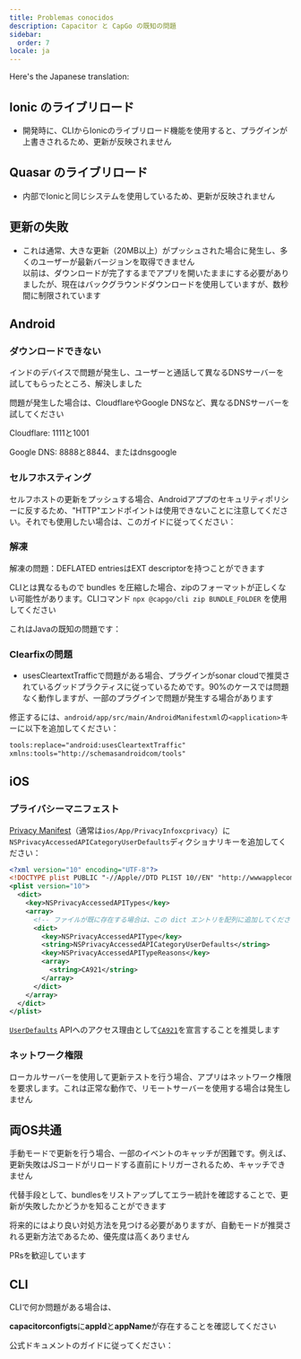 ```yaml
---
title: Problemas conocidos
description: Capacitor と CapGo の既知の問題
sidebar:
  order: 7
locale: ja
---
```


Here's the Japanese translation:


## Ionic のライブリロード

* 開発時に、CLIからIonicのライブリロード機能を使用すると、プラグインが上書きされるため、更新が反映されません

## Quasar のライブリロード

* 内部でIonicと同じシステムを使用しているため、更新が反映されません

## 更新の失敗

* これは通常、大きな更新（20MB以上）がプッシュされた場合に発生し、多くのユーザーが最新バージョンを取得できません  
以前は、ダウンロードが完了するまでアプリを開いたままにする必要がありましたが、現在はバックグラウンドダウンロードを使用していますが、数秒間に制限されています

## Android

### ダウンロードできない

インドのデバイスで問題が発生し、ユーザーと通話して異なるDNSサーバーを試してもらったところ、解決しました

問題が発生した場合は、CloudflareやGoogle DNSなど、異なるDNSサーバーを試してください

Cloudflare: 1111と1001

Google DNS: 8888と8844、またはdnsgoogle

<LinkCard
	title="How to setup a preferred DNS server on Android?"
	href="https://wwwandroidpolicecom/use-preferred-dns-server-android-tutorial/"
/>

### セルフホスティング
セルフホストの更新をプッシュする場合、Androidアププのセキュリティポリシーに反するため、"HTTP"エンドポイントは使用できないことに注意してください。それでも使用したい場合は、このガイドに従ってください：

<LinkCard
	title="How to allow all Network connection types HTTP and HTTPS in Android (9) Pie?"
	href="https://stackoverflow.com/a/51902630/5511370"
/>

### 解凍

解凍の問題：DEFLATED entriesはEXT descriptorを持つことができます

CLIとは異なるもので bundles を圧縮した場合、zipのフォーマットが正しくない可能性があります。CLIコマンド `npx @capgo/cli zip BUNDLE_FOLDER` を使用してください

これはJavaの既知の問題です：

<LinkCard
	title="Unzip issue: DEFLATED entries can have EXT descriptor"
	href="https://bugsopenjdkorg/browse/JDK-8143613"
/>

### Clearfixの問題

* usesCleartextTrafficで問題がある場合、プラグインがsonar cloudで推奨されているグッドプラクティスに従っているためです。90%のケースでは問題なく動作しますが、一部のプラグインで問題が発生する場合があります

修正するには、`android/app/src/main/AndroidManifestxml`の`<application>`キーに以下を追加してください：

```xml
tools:replace="android:usesCleartextTraffic"
xmlns:tools="http://schemasandroidcom/tools"
```

## iOS

### プライバシーマニフェスト

[Privacy Manifest](https://capacitorjs.com/docs/ios/privacy-manifest)（通常は`ios/App/PrivacyInfoxcprivacy`）に`NSPrivacyAccessedAPICategoryUserDefaults`ディクショナリキーを追加してください：

```xml
<?xml version="10" encoding="UTF-8"?>
<!DOCTYPE plist PUBLIC "-//Apple//DTD PLIST 10//EN" "http://wwwapplecom/DTDs/PropertyList-10dtd">
<plist version="10">
  <dict>
    <key>NSPrivacyAccessedAPITypes</key>
    <array>
      <!-- ファイルが既に存在する場合は、この dict エントリを配列に追加してください -->
      <dict>
        <key>NSPrivacyAccessedAPIType</key>
        <string>NSPrivacyAccessedAPICategoryUserDefaults</string>
        <key>NSPrivacyAccessedAPITypeReasons</key>
        <array>
          <string>CA921</string>
        </array>
      </dict>
    </array>
  </dict>
</plist>
```

[`UserDefaults`](https://developerapplecom/documentation/foundation/userdefaults) APIへのアクセス理由として[`CA921`](https://developerapplecom/documentation/bundleresources/privacy_manifest_files/describing_use_of_required_reason_api#4278401)を宣言することを推奨します

### ネットワーク権限

ローカルサーバーを使用して更新テストを行う場合、アプリはネットワーク権限を要求します。これは正常な動作で、リモートサーバーを使用する場合は発生しません

## 両OS共通

手動モードで更新を行う場合、一部のイベントのキャッチが困難です。例えば、更新失敗はJSコードがリロードする直前にトリガーされるため、キャッチできません

代替手段として、bundlesをリストアップしてエラー統計を確認することで、更新が失敗したかどうかを知ることができます

将来的にはより良い対処方法を見つける必要がありますが、自動モードが推奨される更新方法であるため、優先度は高くありません

PRsを歓迎しています

## CLI

CLIで何か問題がある場合は、

**capacitorconfigts**に**appId**と**appName**が存在することを確認してください

公式ドキュメントのガイドに従ってください：

<LinkCard
	title="Capacitor Configuration"
	href="https://capacitorjs.com/docs/config"
/>
